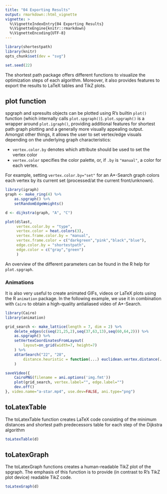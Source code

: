 ```yaml
---
title: "04 Exporting Results"
output: rmarkdown::html_vignette
vignette: >
  %\VignetteIndexEntry{04 Exporting Results}
  %\VignetteEngine{knitr::rmarkdown}
  %\VignetteEncoding{UTF-8}
---
```

```r
library(shortestpath)
library(knitr)
opts_chunk$set(dev = "svg")
```
```r
set.seed(22)
```
The shortest path package offers different functions to visualize the optimization steps of each algorithm. Moreover, it also provides features to export the results to LaTeX tables and TikZ plots.

## plot function
spgraph and spresults objects can be plotted using R's builtin `plot()` function (which internally calls `plot.spgraph()`). `plot.spgraph()` is a wrapper around `plot.igraph()`, providing additional features for shortest path graph plotting and a generally more visually appealing output. Amongst other things, it allows the user to set vertex/edge visuals depending on the underlying graph characteristics:

- `vertex.color.by` denotes which attribute should be used to set the vertex color
- `vertex.color` specifies the color palette, or, if `.by` is `"manual"`, a color for each vertex.

For example, setting `vertex.color.by="set"` for an A*-Search graph colors each vertex by its current set (processed/at the current front/unknown).

```r
library(igraph)
graph <- make_ring(4) %>%
    as.spgraph() %>%
    setRandomEdgeWeights()

d <- dijkstra(graph, "A", "C")

plot(d$last, 
     vertex.color.by = "type", 
     vertex.color = heat.colors(3),
     vertex.frame.color.by = "manual", 
     vertex.frame.color = c("darkgreen","pink","black","blue"),
     edge.color.by = "shortestpath", 
     edge.color = c("gray","green")
     )
```  
  
An overview of the different parameters can be found in the R help for `plot.spgraph`.

### Animations

It is also very useful to create animated GIFs, videos or LaTeX plots using the R `animation` package. In the following example, we use it in combination with `Cairo` to obtain a high-quality antialiased video of A*-Search.

```r
library(Cairo)
library(animation)

grid_search <- make_lattice(length = 7, dim = 2) %>%
    delete_edges(c(seq(21,25,2),seq(37,63,13),seq(60,64,2))) %>%
    as.spgraph() %>%
    setVertexCoordinatesFromLayout(
        layout=on_grid(width=7, height=7)
    ) %>%
    aStarSearch("22", "28", 
        distance.heuristic = function(...) euclidean.vertex.distance(...) ** 2
    )

saveVideo({
    CairoPNG(filename = ani.options('img.fmt'))
    plot(grid_search, vertex.label="", edge.label="")
    dev.off()
}, video.name="a-star.mp4", use.dev=FALSE, ani.type="png")
```

## toLatexTable
The toLatexTable function creates LaTeX code consisting of the minimum distances and shortest path predecessors table for each step of the Dijkstra algorithm  

```r
toLatexTable(d)
```

## toLatexGraph
The toLatexGraph functions creates a human-readable TikZ plot of the spgraph. The emphasis of this function is to provide (in contrast to R's TikZ plot device) readable TikZ code. 
```r
toLatexGraph(d)
```
